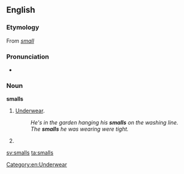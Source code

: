 ==English==

===Etymology===
From ''[[small]]''

===Pronunciation===
* {{rhymes|ɔːlz}}

===Noun===
'''smalls'''

# {{plural only|British|Australia|informal}} [[underwear|Underwear]].
#: ''He's in the garden hanging his '''smalls''' on the washing line.''
#: ''The '''smalls''' he was wearing were tight.''
# {{plural of|[[small#Noun|small]]}}

[[Category:en:Underwear]]

[[sv:smalls]]
[[ta:smalls]]